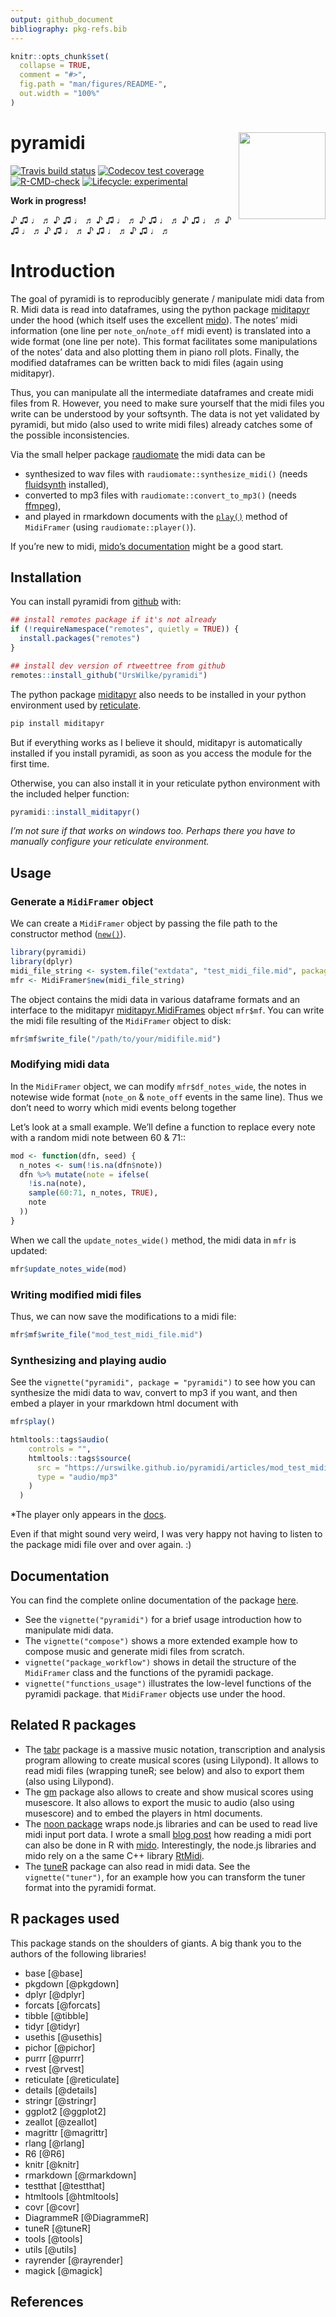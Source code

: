 ```yaml
---
output: github_document
bibliography: pkg-refs.bib
---
```


<!-- README.md is generated from README.Rmd. Please edit that file -->

```r
knitr::opts_chunk$set(
  collapse = TRUE,
  comment = "#>",
  fig.path = "man/figures/README-",
  out.width = "100%"
)
```

# pyramidi <a href='https://github.com/urswilke/pyramidi/'><img src='man/figures/hex_logo_pyramidi.png' align="right" height="139" /></a>

<!-- badges: start -->
[![Travis build status](https://travis-ci.org/urswilke/pyramidi.svg?branch=master)](https://travis-ci.org/github/urswilke/pyramidi)
[![Codecov test coverage](https://codecov.io/gh/urswilke/pyramidi/branch/master/graph/badge.svg)](https://app.codecov.io/gh/urswilke/pyramidi?branch=master)
[![R-CMD-check](https://github.com/urswilke/pyramidi/workflows/R-CMD-check/badge.svg)](https://github.com/urswilke/pyramidi/actions)
[![Lifecycle: experimental](https://img.shields.io/badge/lifecycle-experimental-orange.svg)](https://lifecycle.r-lib.org/articles/stages.html#experimental)
<!-- badges: end -->

**Work in progress!**

♪ ♫ ♩ ♬ ♪ ♫ ♩ ♬ ♪ ♫ ♩ ♬ ♪ ♫ ♩ ♬ ♪ ♫ ♩ ♬ ♪ ♫ ♩ ♬ ♪ ♫ ♩ ♬ ♪ ♫ ♩ ♬ ♪ ♫ ♩ ♬ 

# Introduction

The goal of pyramidi is to reproducibly generate / manipulate midi data from R.
Midi data is read into dataframes, using the python package [miditapyr](https://pypi.org/project/miditapyr/) 
under the hood (which itself uses the excellent [mido](https://github.com/mido/mido)). 
The notes' midi information (one line per `note_on`/`note_off` midi event) 
is translated into a wide format (one line per note). 
This format facilitates some manipulations of the notes' data and also plotting them in piano roll plots. 
Finally, the modified dataframes can be written back to midi files (again using miditapyr).

Thus, you can manipulate all the intermediate dataframes and create midi files from R. 
However, you need to make sure yourself that the midi files you write can be understood by your softsynth.
The data is not yet validated by pyramidi, 
but mido (also used to write midi files) already catches some of the possible inconsistencies. 

Via the small helper package [raudiomate](https://github.com/urswilke/raudiomate) the midi data can be 

* synthesized to wav files with `raudiomate::synthesize_midi()` (needs [fluidsynth](https://www.fluidsynth.org/) installed),
* converted to mp3 files with `raudiomate::convert_to_mp3()` (needs [ffmpeg](https://www.ffmpeg.org/)),
* and played in rmarkdown documents with the 
[`play()`](https://urswilke.github.io/pyramidi/reference/MidiFramer.html#method-play) 
method of `MidiFramer` (using `raudiomate::player()`).

If you're new to midi, [mido's documentation](https://mido.readthedocs.io/en/latest/) might be a good start.


## Installation

You can install pyramidi from [github](https://github.com/urswilke/pyramidi) with:

``` r
## install remotes package if it's not already
if (!requireNamespace("remotes", quietly = TRUE)) {
  install.packages("remotes")
}

## install dev version of rtweettree from github
remotes::install_github("UrsWilke/pyramidi")
```

The python package [miditapyr](https://pypi.org/project/miditapyr/) also needs 
to be installed in your python environment used by 
[reticulate](https://github.com/rstudio/reticulate).

```sh
pip install miditapyr
```



But if everything works as I believe it should, miditapyr is automatically installed
if you install pyramidi, as soon as you access the module for the first time. 

Otherwise, you can also install it in your reticulate python environment
with the included helper function:

```r
pyramidi::install_miditapyr()
```

*I'm not sure if that works on windows too. Perhaps there you have to manually configure your reticulate environment.*

## Usage 

### Generate a `MidiFramer` object

We can create a `MidiFramer` object by passing the file path to the constructor method 
([`new()`](https://urswilke.github.io/pyramidi/reference/MidiFramer.html#method-new)). 

```r
library(pyramidi)
library(dplyr)
midi_file_string <- system.file("extdata", "test_midi_file.mid", package = "pyramidi")
mfr <- MidiFramer$new(midi_file_string)
```



The object contains the midi data in various dataframe formats and an interface
to the miditapyr
[miditapyr.MidiFrames](https://miditapyr.readthedocs.io/en/latest/notebooks/midi_frame_usage.html)
object `mfr$mf`. You can write the midi file resulting of the `MidiFramer` object to disk:

```r
mfr$mf$write_file("/path/to/your/midifile.mid")
```


### Modifying midi data

In the `MidiFramer` object, we can modify `mfr$df_notes_wide`, the notes in notewise wide format
(`note_on` & `note_off` events in the same line). Thus we don't need to worry which 
midi events belong together

Let's look at a small example. We'll define a function to replace every 
note with a random midi note between 60 & 71::

```r
mod <- function(dfn, seed) {
  n_notes <- sum(!is.na(dfn$note))
  dfn %>% mutate(note = ifelse(
    !is.na(note),
    sample(60:71, n_notes, TRUE),
    note
  ))
}
```


When we call the `update_notes_wide()` method, the midi data in `mfr` is updated:

```r
mfr$update_notes_wide(mod)
```


### Writing modified midi files

Thus, we can now save the modifications to a midi file:

```r
mfr$mf$write_file("mod_test_midi_file.mid")
```

### Synthesizing and playing audio

See the `vignette("pyramidi", package = "pyramidi")` to see how you can
synthesize the midi data to wav, convert to mp3 if you want, and then 
embed a player in your rmarkdown html document with
```r
mfr$play()
```


```r
htmltools::tags$audio(
    controls = "",
    htmltools::tags$source(
      src = "https://urswilke.github.io/pyramidi/articles/mod_test_midi_file.mp3",
      type = "audio/mp3"
    )
  )
```

*The player only appears in the [docs](https://urswilke.github.io/pyramidi/index.html#synthesizing-and-playing-audio).

Even if that might sound very weird, I was very happy not having to listen to the package midi file over and over again. :)


## Documentation

You can find the complete online documentation of the package [here](https://urswilke.github.io/pyramidi/).

* See the `vignette("pyramidi")` for a brief usage introduction how to manipulate midi data.
* The `vignette("compose")` shows a more extended example how to compose music and generate midi files from scratch.
* `vignette("package_workflow")` shows in detail the structure of the `MidiFramer` class and the functions of the pyramidi package.
* `vignette("functions_usage")` illustrates the low-level functions of the pyramidi package.
that `MidiFramer` objects use under the hood.



## Related R packages

* The [tabr](https://github.com/leonawicz/tabr) package is a massive music notation, transcription and analysis program allowing to create musical scores (using Lilypond). It allows to read midi files (wrapping tuneR; see below) and also to export them (also using Lilypond).
* The [gm](https://github.com/flujoo/gm) package also allows to create and show musical scores using musescore. It also allows to export the music to audio (also using musescore) and to embed the players in html documents.
* The [noon package](https://github.com/ColinFay/noon) wraps node.js libraries and can be used to read live midi input port data. I wrote a small [blog post](https://urssblogg.netlify.app/post/2020-10-24-live-recording-of-a-midi-controller-via-mido-inport/) how reading a midi port can also be done in R with [mido](https://mido.readthedocs.io/en/latest/ports.html). Interestingly, the node.js libraries and mido rely on a the same C++ library [RtMidi](http://www.music.mcgill.ca/~gary/rtmidi/index.html). 
* The [tuneR](https://cran.r-project.org/package=tuneR) package can also read in midi data. See the `vignette("tuner")`, for an example how you can transform the tuner format into the pyramidi format. 


<!-- 
The following as well as the bibtex file "pkg-refs.bib" were automatically
created with the commands:
library(grateful)
pkgs <- scan_packages()
# don't know why including "R" gives an error ??
pkgs <- pkgs[!pkgs %in% c("R", "pyramidi", "raudiomate")] %>% c("rayrender", "magick")
cites <- get_citations(pkgs)
rmd <- create_rmd(cites)

-> then copy the list in the created refs.Rmd below

-->

## R packages used

This package stands on the shoulders of giants. A big thank you to the authors of the following libraries!

- base [@base]
- pkgdown [@pkgdown]
- dplyr [@dplyr]
- forcats [@forcats]
- tibble [@tibble]
- tidyr [@tidyr]
- usethis [@usethis]
- pichor [@pichor]
- purrr [@purrr]
- rvest [@rvest]
- reticulate [@reticulate]
- details [@details]
- stringr [@stringr]
- ggplot2 [@ggplot2]
- zeallot [@zeallot]
- magrittr [@magrittr]
- rlang [@rlang]
- R6 [@R6]
- knitr [@knitr]
- rmarkdown [@rmarkdown]
- testthat [@testthat]
- htmltools [@htmltools]
- covr [@covr]
- DiagrammeR [@DiagrammeR]
- tuneR [@tuneR]
- tools [@tools]
- utils [@utils]
- rayrender [@rayrender]
- magick [@magick]

## References

